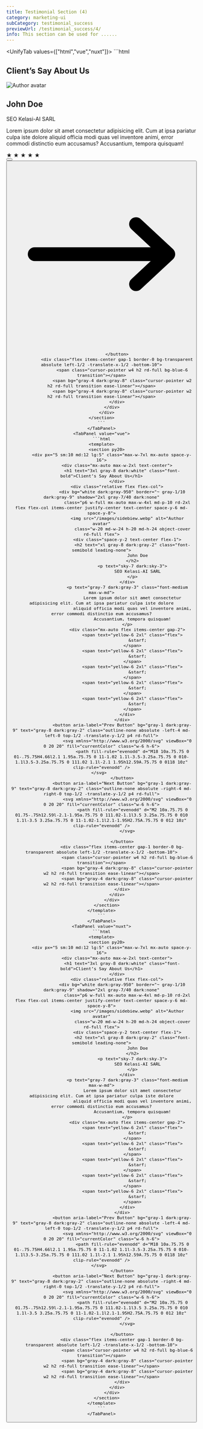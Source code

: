 ```yaml
---
title: Testimonial Section (4)
category: marketing-ui
subCategory: testimonial_success
previewUrl: /testimonial_success/4/
info: This section can be used for ......
---
```


<UnifyTab values={["html","vue","nuxt"]}>
    <TabPanel value="html">
    ```html
    <section py20>
        <div px="5 sm:10 md:12 lg:5" class="max-w-7xl mx-auto space-y-16">
            <div class="mx-auto max-w-2xl text-center">
                <h1 text="3xl gray-8 dark:white" class="font-bold">Client’s Say About Us</h1>
            </div>
            <div class="relative flex flex-col">
                <div bg="white dark:gray-950" border="~ gray-1/10 dark:gray-9" shadow="2xl gray-7/40 dark:none"
                    class="p6 w-full mx-auto max-w-4xl md-p-10 rd-2xl flex flex-col items-center justify-center text-center space-y-6 md-space-y-8">
                    <img src="/images/sidebiew.webp" alt="Author avatar"
                        class="w-20 md-w-24 h-20 md-h-24 object-cover rd-full flex">
                    <div class="space-y-2 text-center flex-1">
                        <h2 text="xl gray-8 dark:gray-2" class="font-semibold leading-none">
                            John Doe
                        </h2>
                        <p text="sky-7 dark:sky-3">
                            SEO Kelasi-AI SARL
                        </p>
                    </div>
                    <p text="gray-7 dark:gray-3" class="font-medium max-w-md">
                        Lorem ipsum dolor sit amet consectetur adipisicing elit. Cum at ipsa pariatur culpa iste dolore
                        aliquid officia modi quas vel inventore animi, error commodi distinctio eum accusamus?
                        Accusantium, tempora quisquam!
                    </p>
                    <div class="mx-auto flex items-center gap-2">
                        <span text="yellow-6 2xl" class="flex">
                            &starf;
                        </span>
                        <span text="yellow-6 2xl" class="flex">
                            &starf;
                        </span>
                        <span text="yellow-6 2xl" class="flex">
                            &starf;
                        </span>
                        <span text="yellow-6 2xl" class="flex">
                            &starf;
                        </span>
                        <span text="yellow-6 2xl" class="flex">
                            &starf;
                        </span>
                    </div>
                </div>
                <button aria-label="Prev Button" bg="gray-1 dark:gray-9" text="gray-8 dark:gray-2" class="outline-none absolute -left-4 md-left-0 top-1/2 -translate-y-1/2 p4 rd-full">
                    <svg xmlns="http://www.w3.org/2000/svg" viewBox="0 0 20 20" fill="currentColor" class="w-6 h-6">
                        <path fill-rule="evenodd" d="M18 10a.75.75 0 01-.75.75H4.66l2.1 1.95a.75.75 0 11-1.02 1.1l-3.5-3.25a.75.75 0 010-1.1l3.5-3.25a.75.75 0 111.02 1.1l-2.1 1.95h12.59A.75.75 0 0118 10z" clip-rule="evenodd" />
                    </svg>                      
                </button>
                <button aria-label="Next Button" bg="gray-1 dark:gray-9" text="gray-8 dark:gray-2" class="outline-none absolute -right-4 md-right-0 top-1/2 -translate-y-1/2 p4 rd-full">
                    <svg xmlns="http://www.w3.org/2000/svg" viewBox="0 0 20 20" fill="currentColor" class="w-6 h-6">
                        <path fill-rule="evenodd" d="M2 10a.75.75 0 01.75-.75h12.59l-2.1-1.95a.75.75 0 111.02-1.1l3.5 3.25a.75.75 0 010 1.1l-3.5 3.25a.75.75 0 11-1.02-1.1l2.1-1.95H2.75A.75.75 0 012 10z" clip-rule="evenodd" />
                    </svg>
                    
                </button>
                <div class="flex items-center gap-1 border-0 bg-transparent absolute left-1/2 -translate-x-1/2 -bottom-10">
                    <span class="cursor-pointer w4 h2 rd-full bg-blue-6 transition"></span>
                    <span bg="gray-4 dark:gray-8" class="cursor-pointer w2 h2 rd-full transition ease-linear"></span>
                    <span bg="gray-4 dark:gray-8" class="cursor-pointer w2 h2 rd-full transition ease-linear"></span>
                </div>
            </div>
        </div>
    </section>
    ```
    </TabPanel>
    <TabPanel value="vue">
    ```html
    <template>
        <section py20>
            <div px="5 sm:10 md:12 lg:5" class="max-w-7xl mx-auto space-y-16">
                <div class="mx-auto max-w-2xl text-center">
                    <h1 text="3xl gray-8 dark:white" class="font-bold">Client’s Say About Us</h1>
                </div>
                <div class="relative flex flex-col">
                    <div bg="white dark:gray-950" border="~ gray-1/10 dark:gray-9" shadow="2xl gray-7/40 dark:none"
                        class="p6 w-full mx-auto max-w-4xl md-p-10 rd-2xl flex flex-col items-center justify-center text-center space-y-6 md-space-y-8">
                        <img src="/images/sidebiew.webp" alt="Author avatar"
                            class="w-20 md-w-24 h-20 md-h-24 object-cover rd-full flex">
                        <div class="space-y-2 text-center flex-1">
                            <h2 text="xl gray-8 dark:gray-2" class="font-semibold leading-none">
                                John Doe
                            </h2>
                            <p text="sky-7 dark:sky-3">
                                SEO Kelasi-AI SARL
                            </p>
                        </div>
                        <p text="gray-7 dark:gray-3" class="font-medium max-w-md">
                            Lorem ipsum dolor sit amet consectetur adipisicing elit. Cum at ipsa pariatur culpa iste dolore
                            aliquid officia modi quas vel inventore animi, error commodi distinctio eum accusamus?
                            Accusantium, tempora quisquam!
                        </p>
                        <div class="mx-auto flex items-center gap-2">
                            <span text="yellow-6 2xl" class="flex">
                                &starf;
                            </span>
                            <span text="yellow-6 2xl" class="flex">
                                &starf;
                            </span>
                            <span text="yellow-6 2xl" class="flex">
                                &starf;
                            </span>
                            <span text="yellow-6 2xl" class="flex">
                                &starf;
                            </span>
                            <span text="yellow-6 2xl" class="flex">
                                &starf;
                            </span>
                        </div>
                    </div>
                    <button aria-label="Prev Button" bg="gray-1 dark:gray-9" text="gray-8 dark:gray-2" class="outline-none absolute -left-4 md-left-0 top-1/2 -translate-y-1/2 p4 rd-full">
                        <svg xmlns="http://www.w3.org/2000/svg" viewBox="0 0 20 20" fill="currentColor" class="w-6 h-6">
                            <path fill-rule="evenodd" d="M18 10a.75.75 0 01-.75.75H4.66l2.1 1.95a.75.75 0 11-1.02 1.1l-3.5-3.25a.75.75 0 010-1.1l3.5-3.25a.75.75 0 111.02 1.1l-2.1 1.95h12.59A.75.75 0 0118 10z" clip-rule="evenodd" />
                        </svg>                      
                    </button>
                    <button aria-label="Next Button" bg="gray-1 dark:gray-9" text="gray-8 dark:gray-2" class="outline-none absolute -right-4 md-right-0 top-1/2 -translate-y-1/2 p4 rd-full">
                        <svg xmlns="http://www.w3.org/2000/svg" viewBox="0 0 20 20" fill="currentColor" class="w-6 h-6">
                            <path fill-rule="evenodd" d="M2 10a.75.75 0 01.75-.75h12.59l-2.1-1.95a.75.75 0 111.02-1.1l3.5 3.25a.75.75 0 010 1.1l-3.5 3.25a.75.75 0 11-1.02-1.1l2.1-1.95H2.75A.75.75 0 012 10z" clip-rule="evenodd" />
                        </svg>
                        
                    </button>
                    <div class="flex items-center gap-1 border-0 bg-transparent absolute left-1/2 -translate-x-1/2 -bottom-10">
                        <span class="cursor-pointer w4 h2 rd-full bg-blue-6 transition"></span>
                        <span bg="gray-4 dark:gray-8" class="cursor-pointer w2 h2 rd-full transition ease-linear"></span>
                        <span bg="gray-4 dark:gray-8" class="cursor-pointer w2 h2 rd-full transition ease-linear"></span>
                    </div>
                </div>
            </div>
        </section>
    </template>
    ```
    </TabPanel>
    <TabPanel value="nuxt">
    ```html
    <template>
        <section py20>
            <div px="5 sm:10 md:12 lg:5" class="max-w-7xl mx-auto space-y-16">
                <div class="mx-auto max-w-2xl text-center">
                    <h1 text="3xl gray-8 dark:white" class="font-bold">Client’s Say About Us</h1>
                </div>
                <div class="relative flex flex-col">
                    <div bg="white dark:gray-950" border="~ gray-1/10 dark:gray-9" shadow="2xl gray-7/40 dark:none"
                        class="p6 w-full mx-auto max-w-4xl md-p-10 rd-2xl flex flex-col items-center justify-center text-center space-y-6 md-space-y-8">
                        <img src="/images/sidebiew.webp" alt="Author avatar"
                            class="w-20 md-w-24 h-20 md-h-24 object-cover rd-full flex">
                        <div class="space-y-2 text-center flex-1">
                            <h2 text="xl gray-8 dark:gray-2" class="font-semibold leading-none">
                                John Doe
                            </h2>
                            <p text="sky-7 dark:sky-3">
                                SEO Kelasi-AI SARL
                            </p>
                        </div>
                        <p text="gray-7 dark:gray-3" class="font-medium max-w-md">
                            Lorem ipsum dolor sit amet consectetur adipisicing elit. Cum at ipsa pariatur culpa iste dolore
                            aliquid officia modi quas vel inventore animi, error commodi distinctio eum accusamus?
                            Accusantium, tempora quisquam!
                        </p>
                        <div class="mx-auto flex items-center gap-2">
                            <span text="yellow-6 2xl" class="flex">
                                &starf;
                            </span>
                            <span text="yellow-6 2xl" class="flex">
                                &starf;
                            </span>
                            <span text="yellow-6 2xl" class="flex">
                                &starf;
                            </span>
                            <span text="yellow-6 2xl" class="flex">
                                &starf;
                            </span>
                            <span text="yellow-6 2xl" class="flex">
                                &starf;
                            </span>
                        </div>
                    </div>
                    <button aria-label="Prev Button" bg="gray-1 dark:gray-9" text="gray-8 dark:gray-2" class="outline-none absolute -left-4 md-left-0 top-1/2 -translate-y-1/2 p4 rd-full">
                        <svg xmlns="http://www.w3.org/2000/svg" viewBox="0 0 20 20" fill="currentColor" class="w-6 h-6">
                            <path fill-rule="evenodd" d="M18 10a.75.75 0 01-.75.75H4.66l2.1 1.95a.75.75 0 11-1.02 1.1l-3.5-3.25a.75.75 0 010-1.1l3.5-3.25a.75.75 0 111.02 1.1l-2.1 1.95h12.59A.75.75 0 0118 10z" clip-rule="evenodd" />
                        </svg>                      
                    </button>
                    <button aria-label="Next Button" bg="gray-1 dark:gray-9" text="gray-8 dark:gray-2" class="outline-none absolute -right-4 md-right-0 top-1/2 -translate-y-1/2 p4 rd-full">
                        <svg xmlns="http://www.w3.org/2000/svg" viewBox="0 0 20 20" fill="currentColor" class="w-6 h-6">
                            <path fill-rule="evenodd" d="M2 10a.75.75 0 01.75-.75h12.59l-2.1-1.95a.75.75 0 111.02-1.1l3.5 3.25a.75.75 0 010 1.1l-3.5 3.25a.75.75 0 11-1.02-1.1l2.1-1.95H2.75A.75.75 0 012 10z" clip-rule="evenodd" />
                        </svg>
                        
                    </button>
                    <div class="flex items-center gap-1 border-0 bg-transparent absolute left-1/2 -translate-x-1/2 -bottom-10">
                        <span class="cursor-pointer w4 h2 rd-full bg-blue-6 transition"></span>
                        <span bg="gray-4 dark:gray-8" class="cursor-pointer w2 h2 rd-full transition ease-linear"></span>
                        <span bg="gray-4 dark:gray-8" class="cursor-pointer w2 h2 rd-full transition ease-linear"></span>
                    </div>
                </div>
            </div>
        </section>
    </template>
    ```
    </TabPanel>
</UnifyTab>